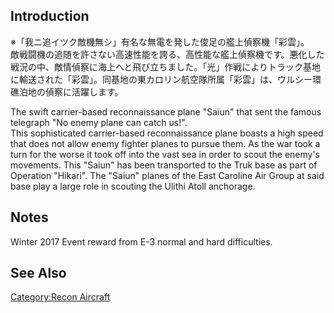 {{Equipmentinfo
|name = Saiun (East Caroline Air Group)
|id = 212
|japanesename = 彩雲(東カロリン空)
|icon = {{YellowPlane}}
|type = Carrier-Based Recon Aircraft
|effect = {{Firepower}}+1, {{Hit}}+2, {{LOS}}+10
|radius = 8
|scrap = {{fuel}}2, {{bauxite}}11
|image = <gallery type="slideshow" widths="360px" position="center" hideaddbutton="true">
Equipment212-1.png
Equipment212-2.png
Equipment212-3.png
Equipment212-4.png
</gallery>
|CVL = lime
|CV = lime
|CVB = lime
}}

==Introduction==
※「我ニ追イツク敵機無シ」有名な無電を発した俊足の艦上偵察機「彩雲」。<br>
敵戦闘機の追随を許さない高速性能を誇る、高性能な艦上偵察機です。悪化した戦況の中、敵情偵察に海上へと飛び立ちました。「光」作戦によりトラック基地に輸送された「彩雲」。同基地の東カロリン航空隊所属「彩雲」は、ウルシー環礁泊地の偵察に活躍します。

The swift carrier-based reconnaissance plane "Saiun" that sent the famous telegraph "No enemy plane can catch us!".<br>
This sophisticated carrier-based reconnaissance plane boasts a high speed that does not allow enemy fighter planes to pursue them. As the war took a turn for the worse it took off into the vast sea in order to scout the enemy's movements. This "Saiun" has been transported to the Truk base as part of Operation "Hikari". The "Saiun" planes of the East Caroline Air Group at said base play a large role in scouting the Ulithi Atoll anchorage.

==Notes== 
Winter 2017 Event reward from E-3 normal and hard difficulties.

==See Also==
{{Equipmentlist}}
[[Category:Recon Aircraft]]